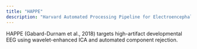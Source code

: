 ```yaml
---
title: "HAPPE"
description: "Harvard Automated Processing Pipeline for Electroencephalography."
---
```


<Tabs>
<Tab title="Overview">
<Note>
HAPPE (Gabard-Durnam et al., 2018) targets high-artifact developmental EEG using
wavelet-enhanced ICA and automated component rejection.
</Note>
</Tab>
<Tab title="Steps">
<Steps>
<Step title="Import EEGLAB .set files and standardize channel labels" />
<Step title="Apply 1–100 Hz band-pass and 60 Hz notch filters" />
<Step title="Detect bad channels via correlation, flat segments, and extreme amplitude" />
<Step title="Run wavelet-enhanced ICA" />
<Step title="Reject artifactual components with MARA and residual variance metrics" />
<Step title="Rereference to average and export cleaned data" />
</Steps>
</Tab>
</Tabs>

